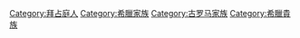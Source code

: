 {{Commonscat|Byzantine imperial dynasties}}

[[Category:拜占庭人|Category:拜占庭人]]
[[Category:希臘家族|Category:希臘家族]]
[[Category:古罗马家族|Category:古罗马家族]]
[[Category:希臘貴族|Category:希臘貴族]]